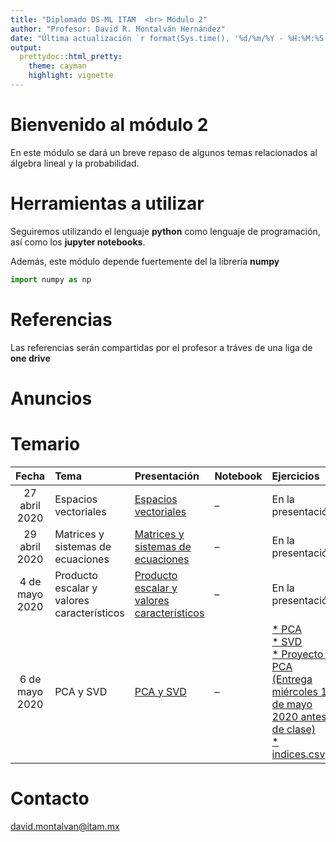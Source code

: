 ```yaml
---
title: "Diplomado DS-ML ITAM  <br> Módulo 2"
author: "Profesor: David R. Montalván Hernández"
date: "Última actualización `r format(Sys.time(), '%d/%m/%Y - %H:%M:%S')`"
output:
  prettydoc::html_pretty:
    theme: cayman
    highlight: vignette
---
```


# **Bienvenido al módulo 2**

En este módulo se dará un breve repaso de algunos temas relacionados al álgebra lineal y la probabilidad. 

# **Herramientas a utilizar**

Seguiremos utilizando el lenguaje **python** como lenguaje de programación, así como los **jupyter notebooks**.

Además, este módulo depende fuertemente del la librería **numpy**

```python
import numpy as np
```

# **Referencias**

Las referencias serán compartidas por el profesor a tráves de una liga de **one drive**

# **Anuncios**

# **Temario**

|Fecha|Tema|Presentación|Notebook|Ejercicios|Soluciones|
|:-----:|:-----|:------------|:--------|:----------|:--|
|27 abril 2020|Espacios vectoriales|[Espacios vectoriales](./presentaciones/espacios_vectoriales.html)|--|En la presentación|Vistas en clase|
|29 abril 2020|Matrices y sistemas de ecuaciones|[Matrices y sistemas de ecuaciones](./presentaciones/matrices_sistemas_ecuaciones.html)|--|En la presentación|[Producto matrices](./ejercicios/producto_matrices.ipynb)|
|4 de mayo 2020|Producto escalar y valores característicos|[Producto escalar y valores característicos](./presentaciones/producto_escalar_eig_valores.html)|--|En la presentación|[* Normas](./ejercicios/normas.ipynb) <br>[* Cálculo eig vectores](./soluciones/eig_vectores.ipynb)|
|6 de mayo 2020|PCA y SVD|[PCA y SVD](./presentaciones/pca_svd.html)|--|[* PCA](./notebooks/PCA_ejercicio.ipynb) <br> [* SVD](./notebooks/SVD_ejercicio.ipynb) <br> [* Proyecto 1 PCA (Entrega miércoles 13 de mayo 2020 antes de clase)](./proyectos/Proyecto_PCA.ipynb) <br> [* indices.csv](./datos/indices.csv)|[* PCA](./soluciones/PCA_soluciones.ipynb) <br> [* SVD](./soluciones/SVD_soluciones.ipynb)|

# **Contacto**
[david.montalvan@itam.mx](mailto:david.montalvan@itam.mx)

